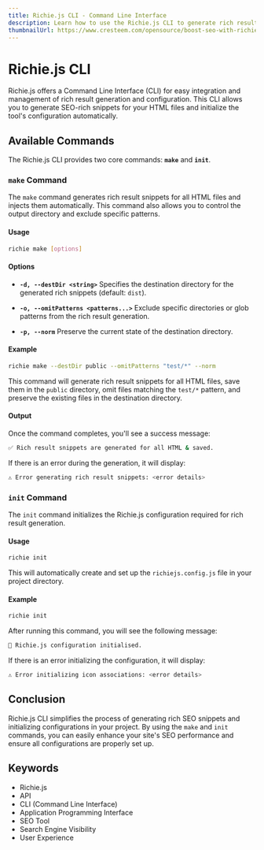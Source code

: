 ```yaml
---
title: Richie.js CLI - Command Line Interface
description: Learn how to use the Richie.js CLI to generate rich result snippets and initialize configuration for your projects.
thumbnailUrl: https://www.cresteem.com/opensource/boost-seo-with-richie-js/thumbnail.webp
---
```


# Richie.js CLI

Richie.js offers a Command Line Interface (CLI) for easy integration and management of rich result generation and configuration. This CLI allows you to generate SEO-rich snippets for your HTML files and initialize the tool's configuration automatically.

## Available Commands

The Richie.js CLI provides two core commands: **`make`** and **`init`**.

### `make` Command

The `make` command generates rich result snippets for all HTML files and injects them automatically. This command also allows you to control the output directory and exclude specific patterns.

#### Usage

```bash
richie make [options]
```

#### Options

- **`-d, --destDir <string>`**
  Specifies the destination directory for the generated rich snippets (default: `dist`).
- **`-o, --omitPatterns <patterns...>`**
  Exclude specific directories or glob patterns from the rich result generation.

- **`-p, --norm`**
  Preserve the current state of the destination directory.

#### Example

```bash
richie make --destDir public --omitPatterns "test/*" --norm
```

This command will generate rich result snippets for all HTML files, save them in the `public` directory, omit files matching the `test/*` pattern, and preserve the existing files in the destination directory.

#### Output

Once the command completes, you'll see a success message:

```bash
✅ Rich result snippets are generated for all HTML & saved.
```

If there is an error during the generation, it will display:

```bash
⚠️ Error generating rich result snippets: <error details>
```

### `init` Command

The `init` command initializes the Richie.js configuration required for rich result generation.

#### Usage

```bash
richie init
```

This will automatically create and set up the `richiejs.config.js` file in your project directory.

#### Example

```bash
richie init
```

After running this command, you will see the following message:

```bash
🚀 Richie.js configuration initialised.
```

If there is an error initializing the configuration, it will display:

```bash
⚠️ Error initializing icon associations: <error details>
```

## Conclusion

Richie.js CLI simplifies the process of generating rich SEO snippets and initializing configurations in your project. By using the `make` and `init` commands, you can easily enhance your site's SEO performance and ensure all configurations are properly set up.

## Keywords


<ul className={style.keywords}>
  <li>Richie.js</li>
  <li>API</li>
  <li>CLI (Command Line Interface)</li>
  <li>Application Programming Interface</li>
  <li>SEO Tool</li>
  <li>Search Engine Visibility</li>
  <li>User Experience</li>
</ul>
